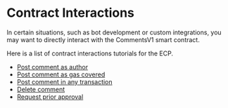# Contract Interactions

In certain situations, such as bot development or custom integrations, you may want to directly interact with the CommentsV1 smart contract.

Here is a list of contract interactions tutorials for the ECP.

- [Post comment as author](/integration-options/contract-interactions/post-as-author)
- [Post comment as gas covered](/integration-options/contract-interactions/post-as-gas-covered)
- [Post comment in any transaction](/integration-options/contract-interactions/post-in-any-transaction)
- [Delete comment](/integration-options/contract-interactions/delete-comment)
- [Request prior approval](/integration-options/contract-interactions/request-prior-approval)
